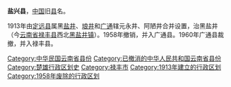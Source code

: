 '''盐兴县'''，[[中国|中国]]旧[[县|县]]名。

1913年由[[定遠縣_(雲南省)|定远县]]属黑[[盐井县|盐井]]、[[琅井县|琅井]]和[[广通县_(元朝)|广通]]辖元永井、阿陋井合并设置，治黑盐井（今[[云南省|云南省]][[禄丰县|禄丰县]]西北[[黑盐井镇|黑盐井镇]]）。1958年撤销，并入广通县。1960年广通县裁撤，并入禄丰县。 

{{中華民國雲南省行政區劃}}
[[Category:中华民国云南省县份|Category:中华民国云南省县份]]
[[Category:已撤消的中华人民共和国云南省县份|Category:已撤消的中华人民共和国云南省县份]]
[[Category:楚雄行政区划史|Category:楚雄行政区划史]]
[[Category:禄丰市|Category:禄丰市]]
[[Category:1913年建立的行政区划|Category:1913年建立的行政区划]]
[[Category:1958年废除的行政区划|Category:1958年废除的行政区划]]